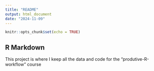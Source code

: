 ```yaml
---
title: "README"
output: html_document
date: "2024-11-09"
---
```


```r
knitr::opts_chunk$set(echo = TRUE)
```

## R Markdown

This project is where I keep all the data and code for the "produtive-R-workflow" course
